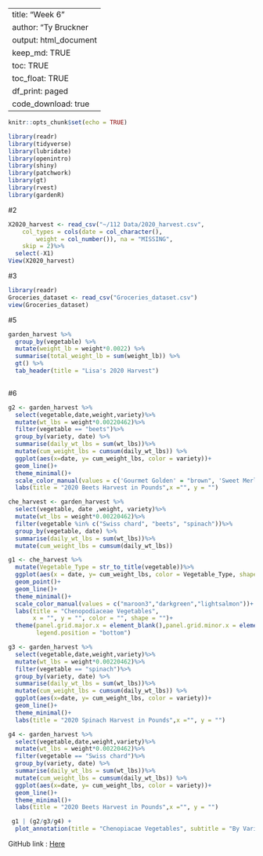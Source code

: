 
---
title: "Week 6"
author: "Ty Bruckner
output: html_document
    keep_md: TRUE
    toc: TRUE
    toc_float: TRUE
    df_print: paged
    code_download: true
---

```r
knitr::opts_chunk$set(echo = TRUE)
```


```r
library(readr)
library(tidyverse)
library(lubridate)
library(openintro)
library(shiny)         
library(patchwork)    
library(gt)
library(rvest) 
library(gardenR)
```

#2
```r
X2020_harvest <- read_csv("~/112 Data/2020_harvest.csv", 
    col_types = cols(date = col_character(), 
        weight = col_number()), na = "MISSING", 
    skip = 2)%>%
  select(-X1) 
View(X2020_harvest)
```


#3

```r
library(readr)
Groceries_dataset <- read_csv("Groceries_dataset.csv")
view(Groceries_dataset)
```
#5
```r
garden_harvest %>% 
  group_by(vegetable) %>%
  mutate(weight_lb = weight*0.0022) %>% 
  summarise(total_weight_lb = sum(weight_lb)) %>%
  gt() %>%
  tab_header(title = "Lisa's 2020 Harvest")
  
```
#6
```r
g2 <- garden_harvest %>%
  select(vegetable,date,weight,variety)%>%
  mutate(wt_lbs = weight*0.00220462)%>%
  filter(vegetable == "beets")%>%
  group_by(variety, date) %>%
  summarise(daily_wt_lbs = sum(wt_lbs))%>%
  mutate(cum_weight_lbs = cumsum(daily_wt_lbs)) %>%
  ggplot(aes(x=date, y= cum_weight_lbs, color = variety))+
  geom_line()+
  theme_minimal()+
  scale_color_manual(values = c('Gourmet Golden' = "brown", 'Sweet Merlin' = "red", 'leaves' = "black"))+
  labs(title = "2020 Beets Harvest in Pounds",x ="", y = "")

che_harvest <- garden_harvest %>%
  select(vegetable, date ,weight, variety)%>%
  mutate(wt_lbs = weight*0.00220462)%>%
  filter(vegetable %in% c("Swiss chard", "beets", "spinach"))%>%
  group_by(vegetable, date) %>%
  summarise(daily_wt_lbs = sum(wt_lbs))%>%
  mutate(cum_weight_lbs = cumsum(daily_wt_lbs))

g1 <- che_harvest %>%
  mutate(Vegetable_Type = str_to_title(vegetable))%>%
  ggplot(aes(x = date, y= cum_weight_lbs, color = Vegetable_Type, shape = Vegetable_Type))+
  geom_point()+
  geom_line()+
  theme_minimal()+
  scale_color_manual(values = c("maroon3","darkgreen","lightsalmon"))+
  labs(title = "Chenopodiaceae Vegetables",
       x = "", y = "", color = "", shape = "")+
  theme(panel.grid.major.x = element_blank(),panel.grid.minor.x = element_blank(),
        legend.position = "bottom")

g3 <- garden_harvest %>%
  select(vegetable,date,weight,variety)%>%
  mutate(wt_lbs = weight*0.00220462)%>%
  filter(vegetable == "spinach")%>%
  group_by(variety, date) %>%
  summarise(daily_wt_lbs = sum(wt_lbs))%>%
  mutate(cum_weight_lbs = cumsum(daily_wt_lbs)) %>%
  ggplot(aes(x=date, y= cum_weight_lbs, color = variety))+
  geom_line()+
  theme_minimal()+
  labs(title = "2020 Spinach Harvest in Pounds",x ="", y = "")

g4 <- garden_harvest %>%
  select(vegetable,date,weight,variety)%>%
  mutate(wt_lbs = weight*0.00220462)%>%
  filter(vegetable == "Swiss chard")%>%
  group_by(variety, date) %>%
  summarise(daily_wt_lbs = sum(wt_lbs))%>%
  mutate(cum_weight_lbs = cumsum(daily_wt_lbs)) %>%
  ggplot(aes(x=date, y= cum_weight_lbs, color = variety))+
  geom_line()+
  theme_minimal()+
  labs(title = "2020 Beets Harvest in Pounds",x ="", y = "")

 g1 | (g2/g3/g4) +
  plot_annotation(title = "Chenopiacae Vegetables", subtitle = "By Variety")
```

GitHub link : [Here](https://github.com/tybruckner/week6)


